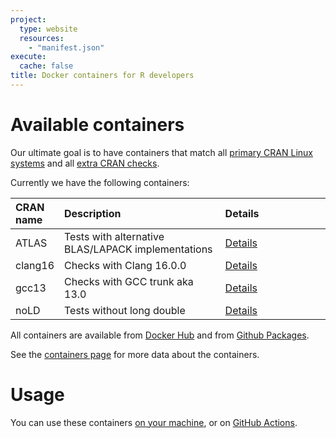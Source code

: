 ```yaml
---
project:
  type: website
  resources:
    - "manifest.json"
execute:
  cache: false
title: Docker containers for R developers
---
```



# Available containers

Our ultimate goal is to have containers that match all [primary CRAN Linux
systems](https://cran.r-project.org/web/checks/check_flavors.html) and all
[extra CRAN checks](https://cran.r-project.org/web/checks/check_issue_kinds.html).

Currently we have the following containers:

| CRAN name | Description                                        | Details                           |
|:----------|:---------------------------------------------------|:----------------------------------|
|ATLAS      | Tests with alternative BLAS/LAPACK implementations | [Details](containers.html#atlas)  |
|clang16    | Checks with Clang 16.0.0                           | [Details](containers.html#clang16)|
|gcc13      | Checks with GCC trunk aka 13.0                     | [Details](containers.html#gcc-13) |
|noLD       | Tests without long double                          | [Details](containers.html#nold)   |

All containers are available from
[Docker Hub](https://hub.docker.com/u/rhub) and from
[Github Packages](https://github.com/orgs/r-hub/packages?repo_name=containers).

See the [containers page](containers.html) for more data about the
containers.

# Usage

You can use these containers [on your machine](local.html), or on
[GitHub Actions](gha.html).
